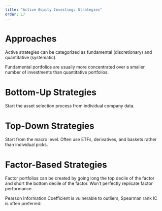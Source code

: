 ```yaml
---
title: "Active Equity Investing: Strategies"
order: 17
---
```


# Approaches

Active strategies can be categorized as fundamental (discretionary) and quantitative (systematic).

Fundamental portfolios are usually more concentrated over a smaller number of investments than quantitative portfolios.

# Bottom-Up Strategies

Start the asset selection process from individual company data.

# Top-Down Strategies

Start from the macro level. Often use ETFs, derivatives, and baskets rather than individual picks.

# Factor-Based Strategies

Factor portfolios can be created by going long the top decile of the factor and short the bottom decile of the factor. Won't perfectly replicate factor performance.

Pearson Information Coefficient is vulnerable to outliers, Spearman rank IC is often preferred.

